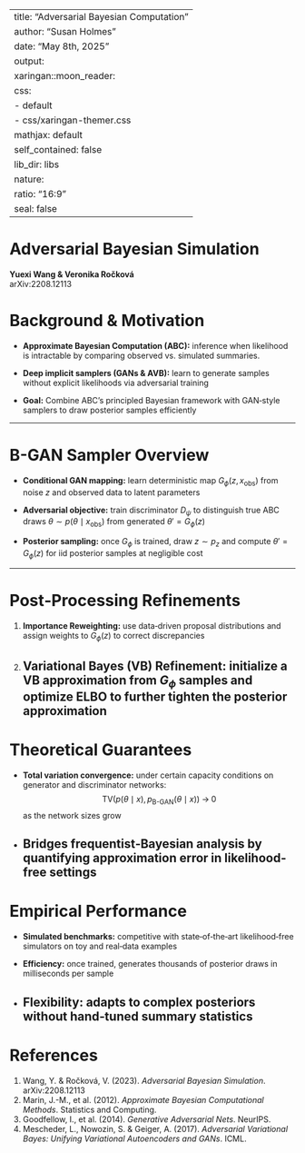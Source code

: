 
---
title: "Adversarial Bayesian Computation"
author: "Susan Holmes"
date: "May 8th, 2025"
output:
  xaringan::moon_reader:
    css: 
    - default
    - css/xaringan-themer.css
    mathjax: default
    self_contained: false
    lib_dir: libs
    nature:
      ratio: "16:9"
    seal: false
---


# Adversarial Bayesian Simulation  
**Yuexi Wang & Veronika Ročková**  
arXiv:2208.12113 

# Background & Motivation  
- **Approximate Bayesian Computation (ABC):** inference when likelihood is intractable by comparing observed vs. simulated summaries.

- **Deep implicit samplers (GANs & AVB):** learn to generate samples without explicit likelihoods via adversarial training 

- **Goal:** Combine ABC’s principled Bayesian framework with GAN‐style samplers to draw posterior samples efficiently 

---

# B-GAN Sampler Overview  
- **Conditional GAN mapping:** learn deterministic map $G_\phi(z, x_{\text{obs}})$ from noise $z$ and observed data to latent parameters 

- **Adversarial objective:** train discriminator $D_\psi$ to distinguish true ABC draws $\theta \sim p(\theta\mid x_{\text{obs}})$ from generated $\theta'=G_\phi(z)$ 

- **Posterior sampling:** once $G_\phi$ is trained, draw $z\sim p_z$ and compute $\theta'=G_\phi(z)$ for iid posterior samples at negligible cost 

---

# Post‐Processing Refinements  
1. **Importance Reweighting:** use data‐driven proposal distributions and assign weights to $G_\phi(z)$ to correct discrepancies 

2. **Variational Bayes (VB) Refinement:** initialize a VB approximation from $G_\phi$ samples and optimize ELBO to further tighten the posterior approximation 
---

# Theoretical Guarantees  
- **Total variation convergence:** under certain capacity conditions on generator and discriminator networks:
$$\mathrm{TV}\bigl(p(\theta\mid x),\,p_{\mathrm{B\mbox{-}GAN}}(\theta\mid x)\bigr)\;\to\;0$$
  as the network sizes grow 
- Bridges frequentist‐Bayesian analysis by quantifying approximation error in likelihood‐free settings 
---

# Empirical Performance  

- **Simulated benchmarks:** competitive with state‐of‐the‐art likelihood‐free simulators on toy and real‐data examples 

- **Efficiency:** once trained, generates thousands of posterior draws in milliseconds per sample 

- **Flexibility:** adapts to complex posteriors without hand‐tuned summary statistics 
---

# References  

1. Wang, Y. & Ročková, V. (2023). *Adversarial Bayesian Simulation*. arXiv:2208.12113 
2. Marin, J.-M., et al. (2012). *Approximate Bayesian Computational Methods*. Statistics and Computing.  
3. Goodfellow, I., et al. (2014). *Generative Adversarial Nets*. NeurIPS.  
4. Mescheder, L., Nowozin, S. & Geiger, A. (2017). *Adversarial Variational Bayes: Unifying Variational Autoencoders and GANs*. ICML.  
